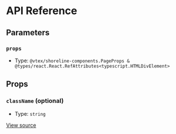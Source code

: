 # API Reference

## Parameters

### `props`

- Type: `@vtex/shoreline-components.PageProps & @types/react.React.RefAttributes<typescript.HTMLDivElement>`

## Props

### `className` (optional)

- Type: `string`

[View source](https://github.com/vtex/shoreline/blob/4b310ee4d/packages/components/src/page/page.tsx#L6)
